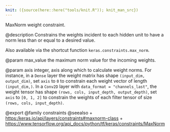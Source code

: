 ```yaml
---
knit: ({source(here::here("tools/knit.R")); knit_man_src})
---
```

MaxNorm weight constraint.

@description
Constrains the weights incident to each hidden unit
to have a norm less than or equal to a desired value.

Also available via the shortcut function `keras.constraints.max_norm`.

@param max_value
the maximum norm value for the incoming weights.

@param axis
integer, axis along which to calculate weight norms.
For instance, in a `Dense` layer the weight matrix
has shape `(input_dim, output_dim)`,
set `axis` to `0` to constrain each weight vector
of length `(input_dim,)`.
In a `Conv2D` layer with `data_format = "channels_last"`,
the weight tensor has shape
`(rows, cols, input_depth, output_depth)`,
set `axis` to `[0, 1, 2]`
to constrain the weights of each filter tensor of size
`(rows, cols, input_depth)`.

@export
@family constraints
@seealso
+ <https:/keras.io/api/layers/constraints#maxnorm-class>
+ <https://www.tensorflow.org/api_docs/python/tf/keras/constraints/MaxNorm>
